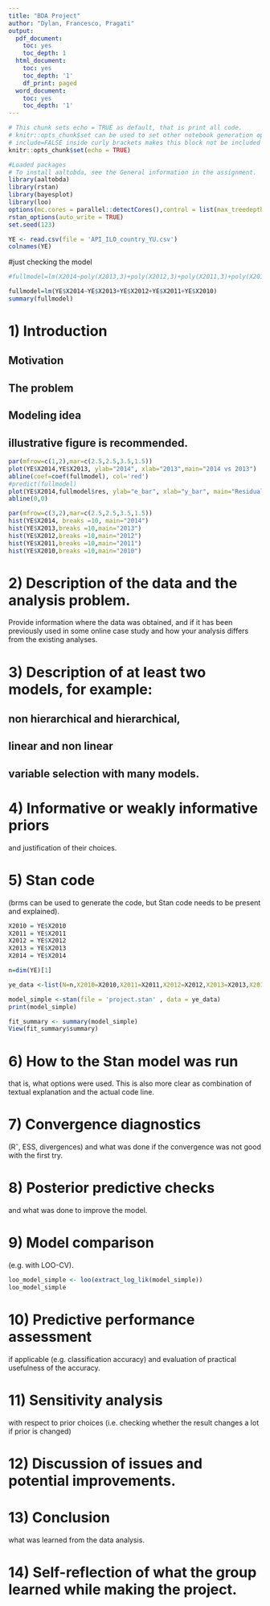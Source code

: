 ```yaml
---
title: "BDA Project"
author: "Dylan, Francesco, Pragati"
output:
  pdf_document:
    toc: yes
    toc_depth: 1
  html_document:
    toc: yes
    toc_depth: '1'
    df_print: paged
  word_document:
    toc: yes
    toc_depth: '1'
---
```




```r
# This chunk sets echo = TRUE as default, that is print all code.
# knitr::opts_chunk$set can be used to set other notebook generation options, too.
# include=FALSE inside curly brackets makes this block not be included in the pdf
knitr::opts_chunk$set(echo = TRUE)
```


```r
#Loaded packages
# To install aaltobda, see the General information in the assignment.
library(aaltobda)
library(rstan)
library(bayesplot)
library(loo)
options(mc.cores = parallel::detectCores(),control = list(max_treedepth = 11))
rstan_options(auto_write = TRUE)
set.seed(123)

```

```r
YE <- read.csv(file = 'API_ILO_country_YU.csv')
colnames(YE)
```

#just checking the model

```r
#fullmodel=lm(X2014~poly(X2013,3)+poly(X2012,3)+poly(X2011,3)+poly(X2010,3),data=YE)

fullmodel=lm(YE$X2014~YE$X2013+YE$X2012+YE$X2011+YE$X2010)
summary(fullmodel)
```

# 1) Introduction

## Motivation
## The problem
## Modeling idea

## illustrative figure is recommended.

```r
par(mfrow=c(1,2),mar=c(2.5,2.5,3.5,1.5))
plot(YE$X2014,YE$X2013, ylab="2014", xlab="2013",main="2014 vs 2013")
abline(coef=coef(fullmodel), col='red')
#predict(fullmodel)
plot(YE$X2014,fullmodel$res, ylab="e_bar", xlab="y_bar", main="Residual plot")
abline(0,0)

```

```r
par(mfrow=c(3,2),mar=c(2.5,2.5,3.5,1.5))
hist(YE$X2014, breaks =10, main="2014")
hist(YE$X2013,breaks =10,main="2013")
hist(YE$X2012,breaks =10,main="2012")
hist(YE$X2011,breaks =10,main="2011")
hist(YE$X2010,breaks =10,main="2010")

```

# 2) Description of the data and the analysis problem. 

Provide information where the data was obtained, and if it has been previously used in some online case study and how your analysis differs from the existing analyses.

# 3) Description of at least two models, for example:

## non hierarchical and hierarchical,

## linear and non linear
## variable selection with many models.

# 4) Informative or weakly informative priors
and justification of their choices.

# 5) Stan code 
(brms can be used to generate the code, but Stan code needs to be present and explained).


```r

X2010 = YE$X2010
X2011 = YE$X2011
X2012 = YE$X2012
X2013 = YE$X2013
X2014 = YE$X2014

n=dim(YE)[1]

ye_data <-list(N=n,X2010=X2010,X2011=X2011,X2012=X2012,X2013=X2013,X2014=X2014)

model_simple <-stan(file = 'project.stan' , data = ye_data)
print(model_simple)
```

```r
fit_summary <- summary(model_simple)
View(fit_summary$summary)
```
































# 6) How to the Stan model was run

that is, what options were used. This is also more clear as combination of textual explanation and the actual code line.

# 7) Convergence diagnostics 

(Rˆ, ESS, divergences) and what was done if the convergence was not good with the first try.

# 8) Posterior predictive checks

and what was done to improve the model.

# 9) Model comparison 
(e.g. with LOO-CV).
```r
loo_model_simple <- loo(extract_log_lik(model_simple))
loo_model_simple
```
# 10) Predictive performance assessment 

if applicable (e.g. classification accuracy) and evaluation of practical usefulness of the accuracy.

# 11) Sensitivity analysis 

with respect to prior choices (i.e. checking whether the result changes a lot if prior is changed)

# 12) Discussion of issues and potential improvements.

# 13) Conclusion 

what was learned from the data analysis.

# 14) Self-reflection of what the group learned while making the project.



